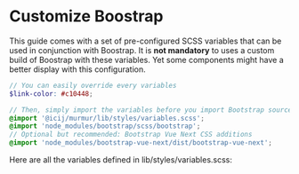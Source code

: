 
<Meta title="Customize Boostrap" />

# Customize Boostrap

This guide comes with a set of pre-configured SCSS variables that can be used in
conjunction with Boostrap. It is **not mandatory** to uses a custom build of Boostrap
with these variables. Yet some components might have a better display with this configuration.

```scss
// You can easily override every variables
$link-color: #c10448;

// Then, simply import the variables before you import Bootstrap sources
@import '@icij/murmur/lib/styles/variables.scss';
@import 'node_modules/bootstrap/scss/bootstrap';
// Optional but recommended: Bootstrap Vue Next CSS additions
@import 'node_modules/bootstrap-vue-next/dist/bootstrap-vue-next';
```

Here are all the variables defined in <repository-link path="lib/styles/variables.scss">lib/styles/variables.scss</repository-link>:

<Source code={rawVariables} language="scss" />
